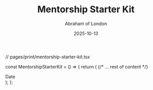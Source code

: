 ﻿---
slug: "mentorship-starter-kit"
kind: "Download"
title: "Mentorship Starter Kit"
date: 2025-10-13
author: Abraham of London
readTime: 2 min read
category: Resources
---

// pages/print/mentorship-starter-kit.tsx

const MentorshipStarterKit = () => {
  return (
    <BrandFrame title="Mentorship Starter Kit â€” 90-Day Covenant" subtitle="A simple, serious framework to make mentoring fruitful â€” not fuzzy." pageSize="A4" >
      {/* ... rest of content */}
      <div className="w-1/12 text-center">
        <div className="h-6 mb-1 border-b border-lightGrey" />
        <span className="text-xs text-[color:var(--color-on-secondary)/0.6]">Date</span>
      </div>
    </BrandFrame>
  );
};

